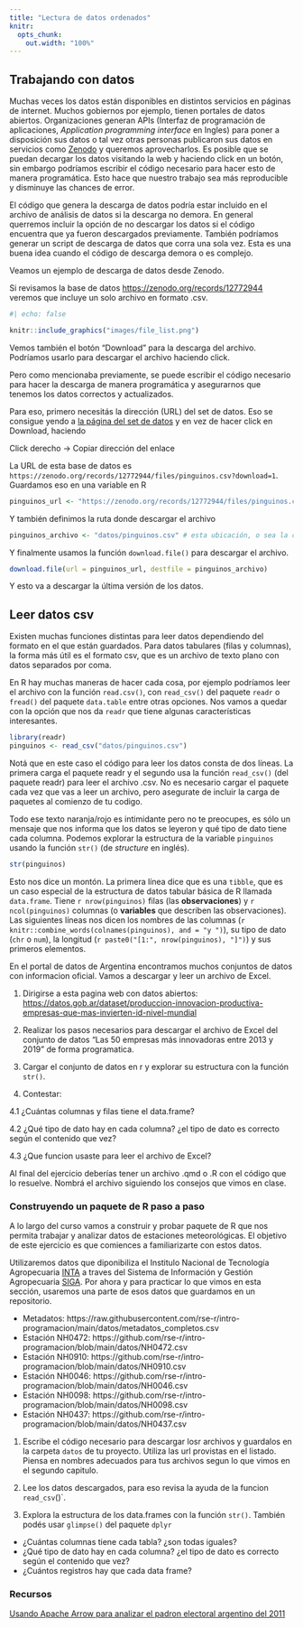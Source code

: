 ```yaml
---
title: "Lectura de datos ordenados"
knitr:
  opts_chunk:
    out.width: "100%"
---
```


## Trabajando con datos

Muchas veces los datos están disponibles en distintos servicios en páginas de internet. Muchos gobiernos por ejemplo, tienen portales de datos abiertos. Organizaciones generan APIs (Interfaz de programación de aplicaciones, *Application programming interface* en Ingles) para poner a disposición sus datos o tal vez otras personas publicaron sus datos en servicios como [Zenodo](https://zenodo.org) y queremos aprovecharlos. Es posible que se puedan decargar los datos visitando la web y haciendo click en un botón, sin embargo podríamos escribir el código necesario para hacer esto de manera programática. Esto hace que nuestro trabajo sea más reproducible y disminuye las chances de error.

El código que genera la descarga de datos podría estar incluido en el archivo de análisis de datos si la descarga no demora. En general querremos incluir la opción de no descargar los datos si el código encuentra que ya fueron descargados previamente. También podríamos generar un script de descarga de datos que corra una sola vez. Esta es una buena idea cuando el código de descarga demora o es complejo.

Veamos un ejemplo de descarga de datos desde Zenodo.

Si revisamos la base de datos <https://zenodo.org/records/12772944> veremos que incluye un solo archivo en formato .csv.

```r
#| echo: false

knitr::include_graphics("images/file_list.png")
```

Vemos también el botón "Download" para la descarga del archivo. Podríamos usarlo para descargar el archivo haciendo click.

Pero como mencionaba previamente, se puede escribir el código necesario para hacer la descarga de manera programática y asegurarnos que tenemos los datos correctos y actualizados.

Para eso, primero necesitás la dirección (URL) del set de datos.
Eso se consigue yendo a [la página del set de datos](https://zenodo.org/records/12772944) y en vez de hacer click en Download, haciendo 

::: tip
Click derecho → Copiar dirección del enlace
:::

La URL de esta base de datos es `https://zenodo.org/records/12772944/files/pinguinos.csv?download=1`. 
Guardamos eso en una variable en R

```r
pinguinos_url <- "https://zenodo.org/records/12772944/files/pinguinos.csv?download=1"
```

Y también definimos la ruta donde descargar el archivo


```r
pinguinos_archivo <- "datos/pinguinos.csv" # esta ubicación, o sea la carpeta datos debe existir!
```

Y finalmente usamos la función `download.file()` para descargar el archivo. 

```r
download.file(url = pinguinos_url, destfile = pinguinos_archivo)  
```

Y esto va a descargar la última versión de los datos. 

## Leer datos csv

Existen muchas funciones distintas para leer datos dependiendo del formato en el que están guardados.
Para datos tabulares (filas y columnas), la forma más útil es el formato csv, que es un archivo de texto plano con datos separados por coma.

En R hay muchas maneras de hacer cada cosa, por ejemplo podríamos leer el archivo con la función `read.csv()`, con `read_csv()` del paquete `readr` o `fread()` del paquete `data.table` entre otras opciones. 
Nos vamos a quedar con la opción que nos da `readr` que tiene algunas características interesantes.

```r
library(readr)
pinguinos <- read_csv("datos/pinguinos.csv")
```

::: informacion
Notá que en este caso el código para leer los datos consta de dos líneas.
La primera carga el paquete readr y el segundo usa la función `read_csv()` (del paquete readr) para leer el archivo .csv.
No es necesario cargar el paquete cada vez que vas a leer un archivo, pero asegurate de incluir la carga de paquetes al comienzo de tu codigo.
:::

Todo ese texto naranja/rojo es intimidante pero no te preocupes, es sólo un mensaje que nos informa que los datos se leyeron y qué tipo de dato tiene cada columna.
Podemos explorar la estructura de la variable `pinguinos` usando la función `str()` (de *structure* en inglés).

```r
str(pinguinos)
```

Esto nos dice un montón.
La primera línea dice que es una `tibble`, que es un caso especial de la estructura de datos tabular básica de R llamada `data.frame`.
Tiene `r nrow(pinguinos)` filas (las **observaciones**) y `r ncol(pinguinos)` columnas (o **variables** que describen las observaciones).
Las siguientes líneas nos dicen los nombres de las columnas (`r knitr::combine_words(colnames(pinguinos), and = "y ")`), su tipo de dato (`chr` o `num`), la longitud (`r paste0("[1:", nrow(pinguinos), "]")`) y sus primeros elementos.

::: ejercicio

En el portal de datos de Argentina encontramos muchos conjuntos de datos con informacion oficial. Vamos a descargar y leer un archivo de Excel.

1. Dirigirse a esta pagina web con datos abiertos: <https://datos.gob.ar/dataset/produccion-innovacion-productiva-empresas-que-mas-invierten-id-nivel-mundial>

2. Realizar los pasos necesarios para descargar el archivo de Excel del conjunto de datos "Las 50 empresas más innovadoras entre 2013 y 2019" de forma programatica.

3. Cargar el conjunto de datos en r y explorar su estructura con la función `str()`.

4. Contestar:
  
  4.1 ¿Cuántas columnas y filas tiene el data.frame?
  
  4.2 ¿Qué tipo de dato hay en cada columna? ¿el tipo de dato es correcto según el contenido que vez?
  
  4.3 ¿Que funcion usaste para leer el archivo de Excel?
 
Al final del ejercicio deberías tener un archivo .qmd o .R con el código que lo resuelve. Nombrá el archivo siguiendo los consejos que vimos en clase.
:::

### Construyendo un paquete de R paso a paso {#ex-lectura}

::: ejercicio

A lo largo del curso vamos a construir y probar paquete de R que nos permita trabajar y analizar datos de estaciones meteorológicas. El objetivo de este ejercicio es que comiences a familiarizarte con estos datos.

Utilizaremos datos que diponibiliza el Institulo Nacional de Tecnología Agropecuaria [INTA](https://www.argentina.gob.ar/inta) a traves del Sistema de Información y Gestión Agropecuaria [SIGA](https://siga.inta.gob.ar/#/). Por ahora y para practicar lo que vimos en esta sección, usaremos una parte de esos datos que guardamos en un repositorio.

* Metadatos: https://raw.githubusercontent.com/rse-r/intro-programacion/main/datos/metadatos_completos.csv
* Estación NH0472: https://github.com/rse-r/intro-programacion/blob/main/datos/NH0472.csv
* Estación NH0910: https://github.com/rse-r/intro-programacion/blob/main/datos/NH0910.csv
* Estación NH0046: https://github.com/rse-r/intro-programacion/blob/main/datos/NH0046.csv
* Estación NH0098: https://github.com/rse-r/intro-programacion/blob/main/datos/NH0098.csv
* Estación NH0437: https://github.com/rse-r/intro-programacion/blob/main/datos/NH0437.csv

1. Escribe el código necesario para descargar losr archivos y guardalos en la carpeta `datos` de tu proyecto. Utiliza las url provistas en el listado. Piensa en nombres adecuados para tus archivos segun lo que vimos en el segundo capitulo. 

2. Lee los datos descargados, para eso revisa la ayuda de la funcion `read_csv`()`. 

3. Explora la estructura de los data.frames con la función `str()`. También podés usar `glimpse()` del paquete `dplyr`
* ¿Cuántas columnas tiene cada tabla? ¿son todas iguales?
* ¿Qué tipo de dato hay en cada columna? ¿el tipo de dato es correcto según el contenido que vez? 
* ¿Cuántos registros hay que cada data frame?

:::

### Recursos

[Usando Apache Arrow para analizar el padron electoral argentino del 2011](https://yabellini.netlify.app/blog/2024-01-02-arrow-es/)